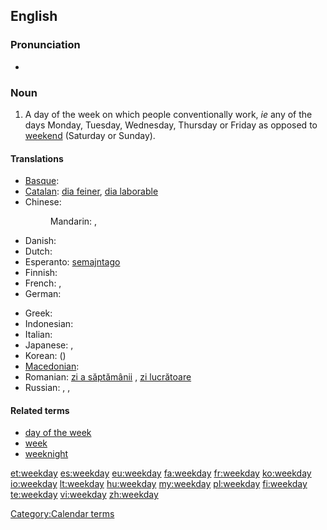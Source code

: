 ==English==

===Pronunciation===
* {{audio|en-us-weekday.ogg|Audio (US)}}

===Noun===
{{en-noun}}

# A day of the week on which people conventionally work, ''ie'' any of the days Monday, Tuesday, Wednesday, Thursday or Friday as opposed to [[weekend]] (Saturday or Sunday).

====Translations====
{{trans-top|weekday}}
* [[Basque]]: {{t|eu|astegun|xs=Basque}}
* [[Catalan]]: [[dia feiner]], [[dia laborable]]
* Chinese:
*: Mandarin: {{t-|cmn|平日|tr=píngrì|sc=Hani}}, {{t|cmn|平常日|tr=píngchángrì|sc=Hani}}
* Danish: {{t|da|almindelig ugedag}}
* Dutch: {{t+|nl|werkdag|m}}
* Esperanto: [[semajntago]]
* Finnish: {{t-|fi|arkipäivä}}
* French: {{t+|fr|jour de la semaine}} {{m}}, {{t+|fr|jour ouvré}} {{m}}
* German: {{t+|de|Wochentag|m}}
{{trans-mid}}
* Greek: {{t|el|καθημερινή|f|sc=Grek}}
* Indonesian: {{t|id|hari biasa|xs=Indonesian}}
* Italian: {{t|it|giorno feriale|m}}
* Japanese: {{t-|ja|平日|tr=heijitsu}},  {{t|ja|ウィークデー|tr=wīkudē}}
* Korean: {{t|ko|평일|tr=pyeongil|sc=Hang}} ({{t+|ko|平日|sc=Hani}})
* [[Macedonian]]: {{t|mk|делник|m|tr=délnik}}
* Romanian: [[zi a săptămânii]] {{f}}, [[zi lucrătoare]] {{f}}
* Russian: {{t|ru|рабочий день|m|tr=rabóčij den'}},  {{t|ru|будний день|m|tr=búdnij den'}},  {{t|ru|будни|p|tr=búdni}}
{{trans-bottom}}

====Related terms====
* [[day of the week]]
* [[week]]
* [[weeknight]]

[[Category:Calendar terms]]

[[et:weekday]]
[[es:weekday]]
[[eu:weekday]]
[[fa:weekday]]
[[fr:weekday]]
[[ko:weekday]]
[[io:weekday]]
[[lt:weekday]]
[[hu:weekday]]
[[my:weekday]]
[[pl:weekday]]
[[fi:weekday]]
[[te:weekday]]
[[vi:weekday]]
[[zh:weekday]]